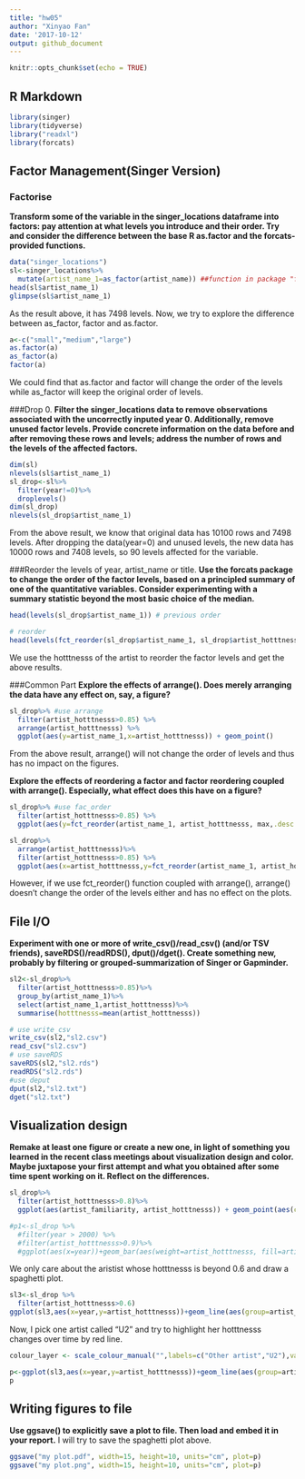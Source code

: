 ```yaml
---
title: "hw05"
author: "Xinyao Fan"
date: '2017-10-12'
output: github_document
---
```


```r
knitr::opts_chunk$set(echo = TRUE)
```

## R Markdown

```r
library(singer)
library(tidyverse)
library("readxl")
library(forcats)
```

## Factor Management(Singer Version)
### Factorise
**Transform some of the variable in the singer_locations dataframe into factors: pay attention at what levels you introduce and their order. Try and consider the difference between the base R as.factor and the forcats-provided functions.**
```r
data("singer_locations")
sl<-singer_locations%>%
  mutate(artist_name_1=as_factor(artist_name)) ##function in package "forcats"
head(sl$artist_name_1)
glimpse(sl$artist_name_1)
```

As the result above, it has 7498 levels. Now, we try to explore the difference between as_factor, factor and as.factor.
```r
a<-c("small","medium","large")
as.factor(a)
as_factor(a)
factor(a)
```

We could find that as.factor and factor will change the order of the levels while as_factor will keep the original order of levels.


###Drop 0.
**Filter the singer_locations data to remove observations associated with the uncorrectly inputed  year 0. Additionally, remove unused factor levels. Provide concrete information on the data before and after removing these rows and levels; address the number of rows and the levels of the affected factors.**
```r
dim(sl)
nlevels(sl$artist_name_1)
sl_drop<-sl%>%
  filter(year!=0)%>%
  droplevels()
dim(sl_drop)
nlevels(sl_drop$artist_name_1)
```

From the above result, we know that original data has 10100 rows and 7498 levels. After dropping the data(year=0) and unused levels, the new data has 10000 rows and 7408 levels, so 90 levels affected for the variable.

###Reorder the levels of year, artist_name or title.
**Use the forcats package to change the order of the factor levels, based on a principled summary of one of the quantitative variables. Consider experimenting with a summary statistic beyond the most basic choice of the median.**
```r
head(levels(sl_drop$artist_name_1)) # previous order
```

```r
# reorder
head(levels(fct_reorder(sl_drop$artist_name_1, sl_drop$artist_hotttnesss, max,.desc = TRUE)))
```

We use the hotttnesss of the artist to reorder the factor levels and get the above results.

###Common Part
**Explore the effects of arrange(). Does merely arranging the data have any effect on, say, a figure?**
```r
sl_drop%>% #use arrange
  filter(artist_hotttnesss>0.85) %>%
  arrange(artist_hotttnesss) %>% 
  ggplot(aes(y=artist_name_1,x=artist_hotttnesss)) + geom_point()
```

From the above result, arrange() will not change the order of levels and thus has no impact on the figures.

**Explore the effects of reordering a factor and factor reordering coupled with arrange(). Especially, what effect does this have on a figure?**

```r
sl_drop%>% #use fac_order
  filter(artist_hotttnesss>0.85) %>%
  ggplot(aes(y=fct_reorder(artist_name_1, artist_hotttnesss, max,.desc = TRUE),x=artist_hotttnesss)) + geom_point()+scale_y_discrete("artist_name")
```

```r
sl_drop%>% 
  arrange(artist_hotttnesss)%>%
  filter(artist_hotttnesss>0.85) %>%
  ggplot(aes(x=artist_hotttnesss,y=fct_reorder(artist_name_1, artist_hotttnesss, max,.desc = TRUE))) + geom_point()+scale_y_discrete("artist_name")
```

However, if we use fct_reorder() function coupled with arrange(), arrange() doesn't change the order of the levels either and has no effect on the plots.

## File I/O

**Experiment with one or more of write_csv()/read_csv() (and/or TSV friends), saveRDS()/readRDS(),  dput()/dget(). Create something new, probably by filtering or grouped-summarization of Singer or Gapminder.**

```r
sl2<-sl_drop%>%
  filter(artist_hotttnesss>0.85)%>%
  group_by(artist_name_1)%>%
  select(artist_name_1,artist_hotttnesss)%>%
  summarise(hotttnesss=mean(artist_hotttnesss))
```

```r
# use write_csv
write_csv(sl2,"sl2.csv")
read_csv("sl2.csv")
# use saveRDS
saveRDS(sl2,"sl2.rds")
readRDS("sl2.rds")
#use deput
dput(sl2,"sl2.txt")
dget("sl2.txt")
```
## Visualization design
**Remake at least one figure or create a new one, in light of something you learned in the recent class meetings about visualization design and color. Maybe juxtapose your first attempt and what you obtained after some time spent working on it. Reflect on the differences. **
```r
sl_drop%>%
  filter(artist_hotttnesss>0.8)%>%
  ggplot(aes(artist_familiarity, artist_hotttnesss)) + geom_point(aes(colour=year))+scale_colour_distiller(palette="Greens", direction=1)
```

```r
#p1<-sl_drop %>% 
  #filter(year > 2000) %>%
  #filter(artist_hotttnesss>0.9)%>%
  #ggplot(aes(x=year))+geom_bar(aes(weight=artist_hotttnesss, fill=artist_name_1),position="dodge",colour="black")+scale_y_continuous("hotttnesss")
```

We only care about the aristist whose hotttnesss is beyond 0.6 and draw a spaghetti plot.
```r
sl3<-sl_drop %>% 
  filter(artist_hotttnesss>0.6)
ggplot(sl3,aes(x=year,y=artist_hotttnesss))+geom_line(aes(group=artist_name_1),alpha=0.2)
```

Now, I pick one artist called "U2" and try to highlight her hotttnesss changes over time by red line.
```r
colour_layer <- scale_colour_manual("",labels=c("Other artist","U2"),values=c("black","red"))

p<-ggplot(sl3,aes(x=year,y=artist_hotttnesss))+geom_line(aes(group=artist_name_1,colour=artist_name_1=="U2",alpha=artist_name_1=="U2"))+colour_layer+scale_alpha_discrete(range = c(0.2,1),guide=F)
p
```

## Writing figures to file
**Use ggsave() to explicitly save a plot to file. Then load and embed it in your report.**
I will try to save the spaghetti plot above.
```r
ggsave("my plot.pdf", width=15, height=10, units="cm", plot=p)
ggsave("my plot.png", width=15, height=10, units="cm", plot=p)
```
